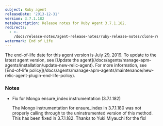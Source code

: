 ```yaml
---
subject: Ruby agent
releaseDate: '2013-12-31'
version: 3.7.1.182
metaDescription: Release notes for Ruby Agent 3.7.1.182.
redirects:
  - >-
    /docs/release-notes/agent-release-notes/ruby-release-notes/clone-ruby-agent-371182
watermark: End of Life
---
```


<Callout variant="important">
  The end-of-life date for this agent version is July 29, 2019. To update to the latest agent version, see [Update the agent](/docs/agents/manage-apm-agents/installation/update-new-relic-agent). For more information, see [End-of-life policy](/docs/agents/manage-apm-agents/maintenance/new-relic-agent-plugin-end-life-policy).
</Callout>

### Notes

* Fix for Mongo ensure_index instrumentation (3.7.1.182)

  The Mongo instrumentation for ensure_index in 3.7.1.180 was not properly calling through to the uninstrumented version of this method. This has been fixed in 3.7.1.182. Thanks to Yuki Miyauchi for the fix!
